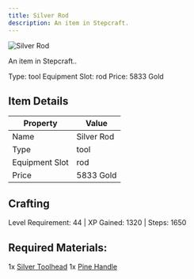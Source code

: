 ```yaml
---
title: Silver Rod
description: An item in Stepcraft.
---
```


<div className="flex items-start gap-6 mb-8">
  <div className="flex-shrink-0">
    <img src="/assets/resources/smithing/silver_rod.png" alt="Silver Rod" className="w-24 h-24 border rounded-lg" />
  </div>
  <div className="flex-1">
    <div className="space-y-2">
      <p className="text-lg text-muted-foreground">An item in Stepcraft..</p>
      <div className="flex flex-wrap gap-4 text-sm">
        <span className="px-2 py-1 bg-green-100 dark:bg-green-900 rounded-md">
          Type: tool
        </span>
        <span className="px-2 py-1 bg-purple-100 dark:bg-purple-900 rounded-md">
          Equipment Slot: rod
        </span>
        <span className="px-2 py-1 bg-yellow-100 dark:bg-yellow-900 rounded-md">
          Price: 5833 Gold
        </span>
      </div>
    </div>
  </div>
</div>

## Item Details
| Property | Value |
|----------|-------|
| Name | Silver Rod |
| Type | tool |
| Equipment Slot | rod |
| Price | 5833 Gold |

## Crafting
Level Requirement: 44 | XP Gained: 1320 | Steps: 1650

## Required Materials:
1x [Silver Toolhead](/docs/resources/individual/silver_toolhead)
1x [Pine Handle](/docs/resources/individual/pine_handle)

